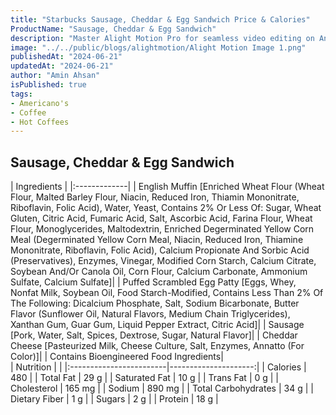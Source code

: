 ```yaml
---
title: "Starbucks Sausage, Cheddar & Egg Sandwich Price & Calories"
ProductName: "Sausage, Cheddar & Egg Sandwich"
description: "Master Alight Motion Pro for seamless video editing on Android, iOS, and Tablets with our ultimate guide, unlocking advanced features and elevating your skills in 2024!"
image: "../../public/blogs/alightmotion/Alight Motion Image 1.png"
publishedAt: "2024-06-21"
updatedAt: "2024-06-21"
author: "Amin Ahsan"
isPublished: true
tags:
- Americano's
- Coffee
- Hot Coffees   
---
```


 
## Sausage, Cheddar & Egg Sandwich 
  
<div className="tables-container">
  <div className="table-wrapper">
    | Ingredients  |  
    |:-------------|
    | English Muffin [Enriched Wheat Flour (Wheat Flour, Malted Barley Flour, Niacin, Reduced Iron, Thiamin Mononitrate, Riboflavin, Folic Acid), Water, Yeast, Contains 2% Or Less Of: Sugar, Wheat Gluten, Citric Acid, Fumaric Acid, Salt, Ascorbic Acid, Farina Flour, Wheat Flour, Monoglycerides, Maltodextrin, Enriched Degerminated Yellow Corn Meal (Degerminated Yellow Corn Meal, Niacin, Reduced Iron, Thiamine Mononitrate, Riboflavin, Folic Acid), Calcium Propionate And Sorbic Acid (Preservatives), Enzymes, Vinegar, Modified Corn Starch, Calcium Citrate, Soybean And/Or Canola Oil, Corn Flour, Calcium Carbonate, Ammonium Sulfate, Calcium Sulfate]|
    | Puffed Scrambled Egg Patty [Eggs, Whey, Nonfat Milk, Soybean Oil, Food Starch-Modified, Contains Less Than 2% Of The Following: Dicalcium Phosphate, Salt, Sodium Bicarbonate, Butter Flavor (Sunflower Oil, Natural Flavors, Medium Chain Triglycerides), Xanthan Gum, Guar Gum, Liquid Pepper Extract, Citric Acid]|
    | Sausage [Pork, Water, Salt, Spices, Dextrose, Sugar, Natural Flavor]|
    | Cheddar Cheese [Pasteurized Milk, Cheese Culture, Salt, Enzymes, Annatto (For Color)]|
    | Contains Bioengineered Food Ingredients|
  </div>
  <div className="table-wrapper">
    | Nutrition               |                      |  
    |:------------------------|---------------------:|
    | Calories                | 480                  |
    | Total Fat               | 29 g                 |
    | Saturated Fat           | 10 g                 |
    | Trans Fat               | 0 g                  |
    | Cholesterol             | 165 mg               |
    | Sodium                  | 890 mg               |
    | Total Carbohydrates     | 34 g                 |
    | Dietary Fiber           | 1 g                  |
    | Sugars                  | 2 g                  |
    | Protein                 | 18 g                 |
  </div>
</div>
<style jsx>{`
  .tables-container {
    display: flex;
    flex-direction: row;
    gap: 30px;
  }
  .table-wrapper {
    width: 500px; /* Adjust as needed */
  }
  @media (max-width: 768px) {
    .tables-container {
      flex-direction: column;
      gap: 0px; /* Adjust as needed */
    }
    .table-wrapper {
      width: 100%; /* Adjust as needed */
    }
  }
`}</style>
